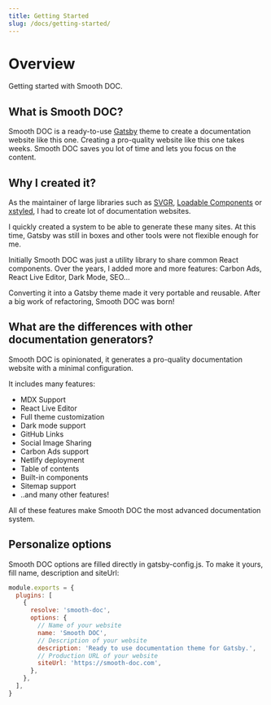 ```yaml
---
title: Getting Started
slug: /docs/getting-started/
---
```


# Overview

Getting started with Smooth DOC.

## What is Smooth DOC?

Smooth DOC is a ready-to-use [Gatsby](https://gatsbyjs.com/) theme to create a documentation website like this one. Creating a pro-quality website like this one takes weeks. Smooth DOC saves you lot of time and lets you focus on the content.

## Why I created it?

As the maintainer of large libraries such as [SVGR](https://react-svgr.com/), [Loadable Components](https://loadable-components.com/) or [xstyled](https://xstyled.dev/), I had to create lot of documentation websites.

I quickly created a system to be able to generate these many sites. At this time, Gatsby was still in boxes and other tools were not flexible enough for me.

Initially Smooth DOC was just a utility library to share common React components. Over the years, I added more and more features: Carbon Ads, React Live Editor, Dark Mode, SEO...

Converting it into a Gatsby theme made it very portable and reusable. After a big work of refactoring, Smooth DOC was born!

## What are the differences with other documentation generators?

Smooth DOC is opinionated, it generates a pro-quality documentation website with a minimal configuration.

It includes many features:

*   MDX Support
*   React Live Editor
*   Full theme customization
*   Dark mode support
*   GitHub Links
*   Social Image Sharing
*   Carbon Ads support
*   Netlify deployment
*   Table of contents
*   Built-in components
*   Sitemap support
*   ..and many other features!

All of these features make Smooth DOC the most advanced documentation system.

## Personalize options

Smooth DOC options are filled directly in gatsby-config.js. To make it yours, fill name, description and siteUrl:

```js
module.exports = {
  plugins: [
    {
      resolve: 'smooth-doc',
      options: {
        // Name of your website
        name: 'Smooth DOC',
        // Description of your website
        description: 'Ready to use documentation theme for Gatsby.',
        // Production URL of your website
        siteUrl: 'https://smooth-doc.com',
      },
    },
  ],
}
```

